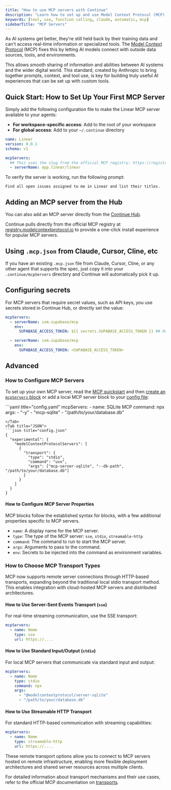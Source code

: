 ```yaml
---
title: "How to use MCP servers with Continue"
description: "Learn how to set up and use Model Context Protocol (MCP) servers with Continue to enhance your AI agents with external tools and data sources."
keywords: [tool, use, function calling, claude, automatic, mcp]
sidebarTitle: "MCP Servers"
---
```


As AI systems get better, they're still held back by their training data and
can't access real-time information or specialized tools. The [Model Context
Protocol](https://modelcontextprotocol.io/introduction) (MCP) fixes this by
letting AI models connect with outside data sources, tools, and environments.

This allows smooth sharing of information and abilities between AI systems and
the wider digital world. This standard, created by Anthropic to bring together
prompts, context, and tool use, is key for building truly useful AI experiences
that can be set up with custom tools.

## Quick Start: How to Set Up Your First MCP Server

Simply add the following configuration file to make the Linear MCP server available to your agents:

- **For workspace-specific access**: Add to the root of your workspace
- **For global access**: Add to your `~/.continue` directory

```yaml title=".continue/mcpServers/linear.yaml"
name: Linear
version: 0.0.1
schema: v1

mcpServers:
  ## This uses the slug from the official MCP registry: https://registry.modelcontextprotocol.io
  - serverName: app.linear/linear
```

To verify the server is working, run the following prompt:

```
Find all open issues assigned to me in Linear and list their titles.
```

## Adding an MCP server from the Hub

You can also add an MCP server directly from the [Continue Hub](https://hub.continue.dev/?type=mcpServers).

Continue pulls directly from the official MCP registry at [registry.modelcontextprotocol.io](https://registry.modelcontextprotocol.io) to provide a one-click install experience for popular MCP servers.

## Using `.mcp.json` from Claude, Cursor, Cline, etc

If you have an existing `.mcp.json` file from Claude, Cursor, Cline, or any other agent that supports the spec, just copy it into your `.continue/mcpServers` directory and Continue will automatically pick it up.


## Configuring secrets

For MCP servers that require secret values, such as API keys, you use secrets stored in Continue Hub, or directly set the value:

```yaml title=".continue/mcpServers/linear.yaml highlight={3-4, 9-10}
mcpServers:
  - serverName: com.supabase/mcp
    env:
      SUPABASE_ACCESS_TOKEN: ${{ secrets.SUPABASE_ACCESS_TOKEN }} ## Read from Continue Hub secrets

  - serverName: com.supabase/mcp
    env:
      SUPABASE_ACCESS_TOKEN: <SUPABASE_ACCESS_TOKEN>
```

## Advanced

### How to Configure MCP Servers

To set up your own MCP server, read the [MCP
quickstart](https://modelcontextprotocol.io/quickstart) and then [create an
`mcpServers`
block](https://hub.continue.dev/new?type=block&blockType=mcpServers) or add a local MCP
server block to your [config file](./configuration.md):

<Tabs>
  <Tab title="YAML">
  ```yaml title="config.yaml"
  mcpServers:
    - name: SQLite MCP
      command: npx
      args:
        - "-y"
        - "mcp-sqlite"
        - "/path/to/your/database.db"

````
</Tab>
<Tab title="JSON">
```json title="config.json"
{
  "experimental": {
    "modelContextProtocolServers": [
      {
        "transport": {
          "type": "stdio",
          "command": "uvx",
          "args": ["mcp-server-sqlite", "--db-path", "/path/to/your/database.db"]
        }
      }
    ]
  }
}
````

  </Tab>
</Tabs>

#### How to Configure MCP Server Properties

MCP blocks follow the established syntax for blocks, with a few additional properties specific to MCP servers.

- `name`: A display name for the MCP server.
- `type`: The type of the MCP server: `sse`, `stdio`, `streamable-http`
- `command`: The command to run to start the MCP server.
- `args`: Arguments to pass to the command.
- `env`: Secrets to be injected into the command as environment variables.

### How to Choose MCP Transport Types

MCP now supports remote server connections through HTTP-based transports, expanding beyond the traditional local stdio transport method. This enables integration with cloud-hosted MCP servers and distributed architectures.

#### How to Use Server-Sent Events Transport (`sse`)

For real-time streaming communication, use the SSE transport:

```yaml
mcpServers:
  - name: Name
    type: sse
    url: https://....
```

#### How to Use Standard Input/Output (`stdio`)

For local MCP servers that communicate via standard input and output:

```yaml
mcpServers:
  - name: Name
    type: stdio
    command: npx
    args:
      - "@modelcontextprotocol/server-sqlite"
      - "/path/to/your/database.db"
```

#### How to Use Streamable HTTP Transport

For standard HTTP-based communication with streaming capabilities:

```yaml
mcpServers:
  - name: Name
    type: streamable-http
    url: https://....
```

These remote transport options allow you to connect to MCP servers hosted on remote infrastructure, enabling more flexible deployment architectures and shared server resources across multiple clients.

For detailed information about transport mechanisms and their use cases, refer to the official MCP documentation on [transports](https://modelcontextprotocol.io/docs/concepts/transports#server-sent-events-sse).
